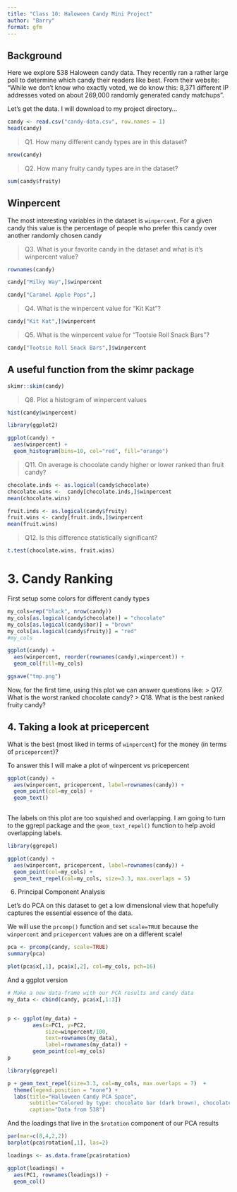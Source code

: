 ```yaml
---
title: "Class 10: Haloween Candy Mini Project"
author: "Barry"
format: gfm
---
```


## Background

Here we explore 538 Haloween candy data. They recently ran a rather large poll to determine which candy their readers like best. From their website: "While we don’t know who exactly voted, we do know this: 8,371 different IP addresses voted on about 269,000 randomly generated candy matchups".

Let's get the data. I will download to my project directory...

```r
candy <- read.csv("candy-data.csv", row.names = 1)
head(candy)
```

> Q1. How many different candy types are in this dataset?

```r
nrow(candy)
```

> Q2. How many fruity candy types are in the dataset?

```r
sum(candy$fruity)
```

## Winpercent
The most interesting variables in the dataset is `winpercent`. For a given candy this value is the percentage of people who prefer this candy over another randomly chosen candy 

> Q3. What is your favorite candy in the dataset and what is it’s winpercent value?

```r
rownames(candy)
```

```r
candy["Milky Way",]$winpercent
```

```r
candy["Caramel Apple Pops",]
```


> Q4. What is the winpercent value for “Kit Kat”?

```r
candy["Kit Kat",]$winpercent
```

> Q5. What is the winpercent value for “Tootsie Roll Snack Bars”?

```r
candy["Tootsie Roll Snack Bars",]$winpercent
```

## A useful function from the skimr package

```r
skimr::skim(candy)
```

> Q8. Plot a histogram of winpercent values

```r
hist(candy$winpercent)
```

```r
library(ggplot2)

ggplot(candy) +
  aes(winpercent) +
  geom_histogram(bins=10, col="red", fill="orange")
```


> Q11. On average is chocolate candy higher or lower ranked than fruit candy?

```r
chocolate.inds <- as.logical(candy$chocolate)
chocolate.wins <-  candy[chocolate.inds,]$winpercent
mean(chocolate.wins)
```

```r
fruit.inds <- as.logical(candy$fruity)
fruit.wins <- candy[fruit.inds,]$winpercent
mean(fruit.wins)
```

> Q12. Is this difference statistically significant?

```r
t.test(chocolate.wins, fruit.wins)
```

# 3. Candy Ranking


First setup some colors for different candy types


```r

my_cols=rep("black", nrow(candy))
my_cols[as.logical(candy$chocolate)] = "chocolate"
my_cols[as.logical(candy$bar)] = "brown"
my_cols[as.logical(candy$fruity)] = "red"
#my_cols
```

```r
ggplot(candy) + 
  aes(winpercent, reorder(rownames(candy),winpercent)) +
  geom_col(fill=my_cols) 
```

```r
ggsave("tmp.png")
```

Now, for the first time, using this plot we can answer questions like:
> Q17. What is the worst ranked chocolate candy?
> Q18. What is the best ranked fruity candy?



## 4. Taking a look at pricepercent

What is the best (most liked in terms of `winpercent`) for the money (in terms of `pricepercent`)?

To answer this I will make a plot of winpercent vs pricepercent

```r
ggplot(candy) +
  aes(winpercent, pricepercent, label=rownames(candy)) +
  geom_point(col=my_cols) +
  geom_text()
  
```

The labels on this plot are too squished and overlapping. I am going to turn to the ggrepl package and the `geom_text_repel()` function to help avoid overlapping labels.

```r
library(ggrepel)

ggplot(candy) +
  aes(winpercent, pricepercent, label=rownames(candy)) +
  geom_point(col=my_cols) + 
  geom_text_repel(col=my_cols, size=3.3, max.overlaps = 5)
```

6. Principal Component Analysis

Let's do PCA on this dataset to get a low dimensional view that hopefully captures the essential essence of the data.

We will use the `prcomp()` function and set `scale=TRUE` because the `winpercent` and `pricepercent` values are on a different scale! 

```r
pca <- prcomp(candy, scale=TRUE)
summary(pca)

```


```r
plot(pca$x[,1], pca$x[,2], col=my_cols, pch=16)
```


And a ggplot version

```r
# Make a new data-frame with our PCA results and candy data
my_data <- cbind(candy, pca$x[,1:3])


p <- ggplot(my_data) + 
        aes(x=PC1, y=PC2, 
            size=winpercent/100,  
            text=rownames(my_data),
            label=rownames(my_data)) +
        geom_point(col=my_cols)
p
```

```r
library(ggrepel)

p + geom_text_repel(size=3.3, col=my_cols, max.overlaps = 7)  + 
  theme(legend.position = "none") +
  labs(title="Halloween Candy PCA Space",
       subtitle="Colored by type: chocolate bar (dark brown), chocolate other (light brown), fruity (red), other (black)",
       caption="Data from 538")
```


And the loadings that live in the `$rotation` component of our PCA results

```r
par(mar=c(8,4,2,2))
barplot(pca$rotation[,1], las=2)
```



```r
loadings <- as.data.frame(pca$rotation)

ggplot(loadings) +
  aes(PC1, rownames(loadings)) +
  geom_col()
```




